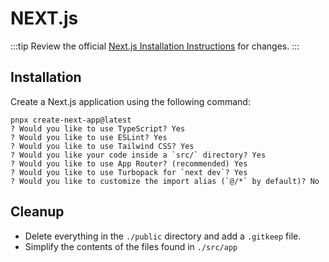 
# NEXT.js

:::tip
Review the official [Next.js Installation Instructions](https://nextjs.org/docs/app/getting-started/installation) for changes.
:::

## Installation

Create a Next.js application using the following command:

```terminal
pnpx create-next-app@latest
? Would you like to use TypeScript? Yes
? Would you like to use ESLint? Yes
? Would you like to use Tailwind CSS? Yes
? Would you like your code inside a `src/` directory? Yes
? Would you like to use App Router? (recommended) Yes
? Would you like to use Turbopack for `next dev`? Yes
? Would you like to customize the import alias (`@/*` by default)? No
```

## Cleanup

- Delete everything in the `./public` directory and add a `.gitkeep` file.
- Simplify the contents of the files found in `./src/app`

<FrameworkVSCodeExtensions />
